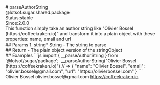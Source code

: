 <div class="docmap-mdx">
# parseAuthorString
<div class="_namespace">@lotsof.sugar.shared.package</div>
<div class="_metas">
<div class="_status"><span class="_status-label">Status:</span><span class="_status-value -stable">stable</span></div>
<div class="_since"><span class="_since-label">Since:</span><span class="_since-value">2.0.0</span></div>
</div>
<div class="_description">
This function simply take an author string like "Olivier Bossel <olivier.bossel@gmail.com> (https://coffeekraken.io)" and
transform it into a plain object with these properties: name, email and url
</div>
<div class="_params">
## Params
1. <span class="_name">string<span class="_required">*</span></span><span class="_default"></span> <span class="_type">String</span>
   - The string to parse
</div>
<div class="_return">
## Return
- <span class="_description">The plain object version of the string</span><span class="_default"></span><span class="_type">Object</span>
</div>
<div class="_examples">
## Examples
```js
import { __parseAuthorString } from '@lotsof/sugar/package';
 __parseAuthorString("Olivier Bossel <olivier.bossel@gmail.com> (https://coffeekraken.io)")
// => {
  "name": "Olivier Bossel",
  "email": "olivier.bossel@gmail.com",
  "url": "https://olivierbossel.com"
}
```
</div>
<div class="_author">
<span class="_name">Olivier Bossel</span>
<span class="_email">olivier.bossel@gmail.com</span>
<a href="https://coffeekraken.io" target="_blank" class="_url">https://coffeekraken.io</a>
</div>
</div>